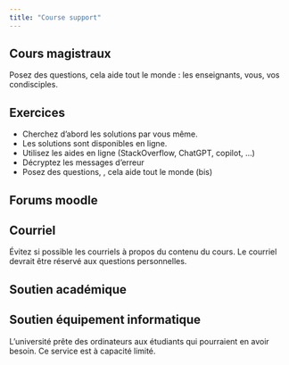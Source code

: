 ```yaml
---
title: "Course support"
---
```



## Cours magistraux

Posez des questions, cela aide tout le monde : les enseignants, vous, vos condisciples.

## Exercices 

- Cherchez d'abord les solutions par vous même. 
- Les solutions sont disponibles en ligne. 
- Utilisez les aides en ligne (StackOverflow, ChatGPT, copilot, ...)
- Décryptez les messages d'erreur
- Posez des questions, , cela aide tout le monde (bis) 


## Forums moodle


## Courriel

Évitez si possible les courriels à propos du contenu du cours. Le courriel devrait être réservé aux questions personnelles.


## Soutien académique 


## **Soutien équipement informatique**

L'université prête des ordinateurs aux étudiants qui pourraient en avoir besoin. Ce service est à capacité limité. 



